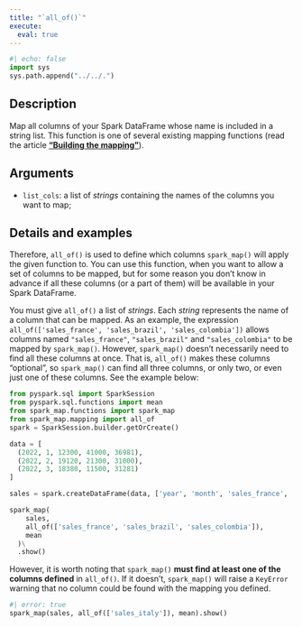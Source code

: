 ```yaml
---
title: "`all_of()`"
execute:
  eval: true
---
```


```python
#| echo: false
import sys
sys.path.append("../../.")
```


## Description

Map all columns of your Spark DataFrame whose name is included in a string list. This function is one of several existing mapping functions (read the article [**"Building the mapping"**](articles/building-mapping.qmd)).

## Arguments

- `list_cols`: a list of *strings* containing the names of the columns you want to map;

## Details and examples

Therefore, `all_of()` is used to define which columns `spark_map()` will apply the given function to. You can use this function, when you want to allow a set of columns to be mapped, but for some reason you don't know in advance if all these columns (or a part of them) will be available in your Spark DataFrame.

You must give `all_of()` a list of *strings*. Each *string* represents the name of a column that can be mapped. As an example, the expression `all_of(['sales_france', 'sales_brazil', 'sales_colombia'])` allows columns named `"sales_france"`, `"sales_brazil"` and `"sales_colombia"` to be mapped by `spark_map()`. However, `spark_map()` doesn't necessarily need to find all these columns at once. That is, `all_of()` makes these columns "optional", so `spark_map()` can find all three columns, or only two, or even just one of these columns. See the example below:

```python
from pyspark.sql import SparkSession
from pyspark.sql.functions import mean
from spark_map.functions import spark_map
from spark_map.mapping import all_of
spark = SparkSession.builder.getOrCreate()

data = [
  (2022, 1, 12300, 41000, 36981),
  (2022, 2, 19120, 21300, 31000),
  (2022, 3, 18380, 11500, 31281)
]

sales = spark.createDataFrame(data, ['year', 'month', 'sales_france', 'sales_brazil', 'sales_russia'])

spark_map(
    sales,
    all_of(['sales_france', 'sales_brazil', 'sales_colombia']),
    mean
  )\
  .show()
```



However, it is worth noting that `spark_map()` **must find at least one of the columns defined** in `all_of()`. If it doesn't, `spark_map()` will raise a `KeyError` warning that no column could be found with the mapping you defined.

```python
#| error: true
spark_map(sales, all_of(['sales_italy']), mean).show()
```
